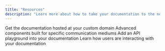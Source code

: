 ```yaml
---
title: "Resources"
description: "Learn more about how to take your documentation to the next level"
---
```


<CardGroup>

<Card title="Custom Domains" icon="browser" href="/settings/custom-domain/subdomain">
  Get the documentation hosted at your custom domain
</Card>

<Card title="Advanced Components" icon="paintbrush-pencil" href="/components/advanced/accordion">
  Advanced components built for specific communication mediums
</Card>

<Card title="API Components" icon="square-code" href="/api-components/overview">
  Add an API playground into your documentation
</Card>

<Card title="Analytics" icon="chart-mixed" href="/analytics/supported-integrations">
  Learn how users are interacting with your documentation
</Card>

</CardGroup>